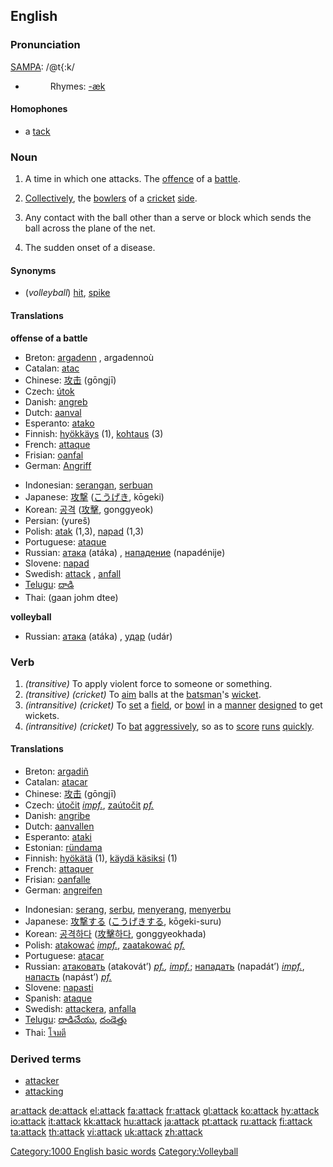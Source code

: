 ==English==

===Pronunciation===
{{US}} [[W:SAMPA|SAMPA]]: /@t{:k/
*{{audio|en-us-attack.ogg|Audio (US)}}
*:Rhymes: [[Rhymes:English:-æk|-æk]]
====Homophones====
*a [[tack]]

===Noun===
{{en-noun}}

# A time in which one attacks.  The [[offence]] of a [[battle]].
# {{cricket}} [[Collectively]], the [[bowler]]s of a [[cricket]] [[side]].
# {{volleyball}} Any contact with the ball other than a serve or block which sends the ball across the plane of the net.
# {{medicine}} The sudden onset of a disease.

====Synonyms====
* (''volleyball'') [[hit]], [[spike]]

====Translations====
'''offense of a battle'''

{{top}}
*Breton: [[argadenn]] {{f}}, argadennoù
*Catalan: [[atac]] {{m}}
*Chinese: [[攻击]] (gōngjī)
*Czech: [[útok]] {{m}}
*Danish: [[angreb]]
*Dutch: [[aanval]] {{m}}
*Esperanto: [[atako]]
*Finnish: [[hyökkäys]] (1), [[kohtaus]] (3)
*French: [[attaque]] {{f}}
*Frisian: [[oanfal]]
*German: [[Angriff]] {{m}}
{{mid}}
*Indonesian: [[serang|serangan]], [[serbu|serbuan]]
*Japanese: [[攻撃]] ([[こうげき]], kōgeki)
*Korean: [[공격]] ([[攻擊]], gonggyeok)
*Persian: {{FAchar|[[یورش]]}} (yureš)
*Polish: [[atak]] {{m}} (1,3), [[napad]] {{m}} (1,3)
*Portuguese: [[ataque]]
*Russian: [[атака]] (atáka) {{f}}, [[нападение]] (napadénije) {{n}}
*Slovene: [[napad]] {{m}}
*Swedish: [[attack]] {{c}}, [[anfall]] {{n}}
*[[Telugu]]: [[దాడి]]
*Thai: {{THchar|[[การโจมตี]]}} (gaan johm dtee)
{{bottom}}

'''volleyball'''
{{top}}
{{mid}}
*Russian: [[атака]] (atáka) {{f}}, [[удар]] (udár) {{m}}
{{bottom}}

===Verb===
{{en-verb}}

# ''(transitive)'' To apply violent force to someone or something.
# ''(transitive) (cricket)'' To [[aim]] balls at the [[batsman]]'s [[wicket]].
# ''(intransitive) (cricket)'' To [[set]] a [[field]], or [[bowl]] in a [[manner]] [[design]]ed to get wickets.
# ''(intransitive) (cricket)'' To [[bat]] [[aggressive]]ly, so as to [[score]] [[run]]s [[quick]]ly.

====Translations====
{{top}}
*Breton: [[argadiñ]]
*Catalan: [[atacar]]
*Chinese: [[攻击]] (gōngjī)
*Czech: [[útočit]] ''[[impf.]]'', [[zaútočit]] ''[[pf.]]''
*Danish: [[angribe]]
*Dutch: [[aanvallen]]
*Esperanto: [[ataki]]
*Estonian: [[ründama]]
*Finnish: [[hyökätä]] (1), [[käydä käsiksi]] (1)
*French: [[attaquer]]
*Frisian: [[oanfalle]]
*German: [[angreifen]]
{{mid}}
*Indonesian: [[serang]], [[serbu]], [[serang|menyerang]], [[serbu|menyerbu]]
*Japanese: [[攻撃]]する ([[こうげき]]する, kōgeki-suru)
*Korean: [[공격하다]] ([[攻擊하다]], gonggyeokhada)
*Polish: [[atakować]] ''[[impf.]]'', [[zaatakować]] ''[[pf.]]''
*Portuguese: [[atacar]]
*Russian: [[атаковать]] (atakovát’) ''[[pf.]], [[impf.]]''; [[нападать]] (napadát’) ''[[impf.]]'', [[напасть]] (napást’) ''[[pf.]]''
*Slovene: [[napasti]]
*Spanish: [[ataque]]
*Swedish: [[attackera]], [[anfalla]]
*[[Telugu]]: [[దాడిచేయు]], [[దండెత్తు]]
*Thai: [[โจมตี]]
{{bottom}}

===Derived terms===
*[[attacker]]
*[[attacking]]

[[Category:1000 English basic words]]
[[Category:Volleyball]]

[[ar:attack]]
[[de:attack]]
[[el:attack]]
[[fa:attack]]
[[fr:attack]]
[[gl:attack]]
[[ko:attack]]
[[hy:attack]]
[[io:attack]]
[[it:attack]]
[[kk:attack]]
[[hu:attack]]
[[ja:attack]]
[[pt:attack]]
[[ru:attack]]
[[fi:attack]]
[[ta:attack]]
[[th:attack]]
[[vi:attack]]
[[uk:attack]]
[[zh:attack]]